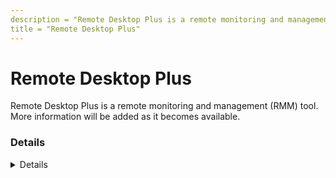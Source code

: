 ```yaml
---
description = "Remote Desktop Plus is a remote monitoring and management (RMM) tool. More information will be added as it becomes available."
title = "Remote Desktop Plus"
---
```




# Remote Desktop Plus

Remote Desktop Plus is a remote monitoring and management (RMM) tool. More information will be added as it becomes available.

### Details
<Details author={""}
         category={""}
         created={""}
         website={""}
         lastModified={"2/9/2024"}
         privileges={""}
         free={ "" }
         verification={""}
/>

#### Installation Paths
<Card code={ ["rdp.exe"] }/>





### Forensic Artifacts




#### Network Artifacts
<EuiSpacer size="xl"/>
<NetworkArtifactsTable data={ [{"Description": "Known remote domains", "Domains": ["donkz.nl"], "Ports": []}] }/>




### Detections
- Detects potential network activity of Remote Desktop Plus RMM tool
  - [Sigma Rule](https://github.com/magicsword-io/LOLRMM/blob/main/detections/sigma/remote_desktop_plus_network_sigma.yml)
- Detects potential processes activity of Remote Desktop Plus RMM tool
  - [Sigma Rule](https://github.com/magicsword-io/LOLRMM/blob/main/detections/sigma/remote_desktop_plus_processes_sigma.yml)

### References
- [https://www.donkz.nl/](https://www.donkz.nl/)

